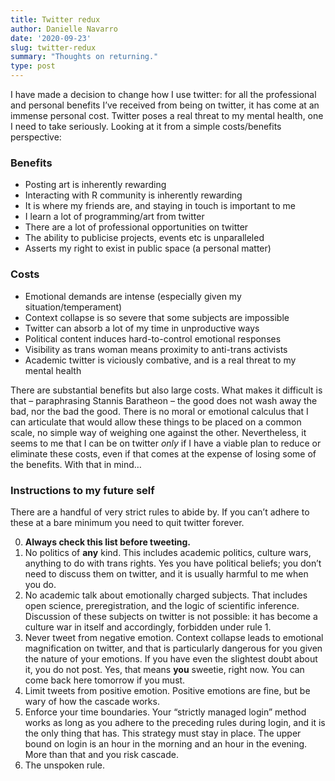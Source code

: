 ```yaml
---
title: Twitter redux
author: Danielle Navarro
date: '2020-09-23'
slug: twitter-redux
summary: "Thoughts on returning."
type: post
---
```


I have made a decision to change how I use twitter: for all the professional and personal benefits I've received from being on twitter, it has come at an immense personal cost. Twitter poses a real threat to my mental health, one I need to take seriously. Looking at it from a simple costs/benefits perspective:

### Benefits

- Posting art is inherently rewarding
- Interacting with R community is inherently rewarding
- It is where my friends are, and staying in touch is important to me
- I learn a lot of programming/art from twitter
- There are a lot of professional opportunities on twitter
- The ability to publicise projects, events etc is unparalleled
- Asserts my right to exist in public space (a personal matter)

### Costs

- Emotional demands are intense (especially given my situation/temperament)
- Context collapse is so severe that some subjects are impossible
- Twitter can absorb a lot of my time in unproductive ways 
- Political content induces hard-to-control emotional responses 
- Visibility as trans woman means proximity to anti-trans activists
- Academic twitter is viciously combative, and is a real threat to my mental health

There are substantial benefits but also large costs. What makes it difficult is that -- paraphrasing Stannis Baratheon -- the good does not wash away the bad, nor the bad the good. There is no moral or emotional calculus that I can articulate that would allow these things to be placed on a common scale, no simple way of weighing one against the other. Nevertheless, it seems to me that I can be on twitter *only* if I have a viable plan to reduce or eliminate these costs, even if that comes at the expense of losing some of the benefits. With that in mind...


### Instructions to my future self

There are a handful of very strict rules to abide by. If you can't adhere to these at a bare minimum you need to quit twitter forever. 

0. **Always check this list before tweeting.**
1. No politics of **any** kind. This includes academic politics, culture wars, anything to do with trans rights. Yes you have political beliefs; you don't need to discuss them on twitter, and it is usually harmful to me when you do.
2. No academic talk about emotionally charged subjects. That includes open science, preregistration, and the logic of scientific inference. Discussion of these subjects on twitter is not possible: it has become a culture war in itself and accordingly, forbidden under rule 1.
3. Never tweet from negative emotion. Context collapse leads to emotional magnification on twitter, and that is particularly dangerous for you given the nature of your emotions. If you have even the slightest doubt about it, you do not post. Yes, that means **you** sweetie, right now. You can come back here tomorrow if you must. 
4. Limit tweets from positive emotion. Positive emotions are fine, but be wary of how the cascade works.
5. Enforce your time boundaries. Your "strictly managed login" method works as long as you adhere to the preceding rules during login, and it is the only thing that has. This strategy must stay in place. The upper bound on login is an hour in the morning and an hour in the evening. More than that and you risk cascade.
6. The unspoken rule. 